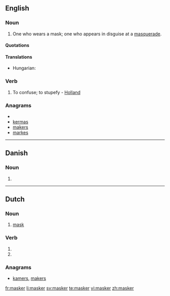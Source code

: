 ==English==

===Noun===
{{en-noun}}

# One who wears a mask; one who appears in disguise at a [[masquerade]].

====Quotations====
{{seeCites}}

====Translations====
{{trans-top|one who wears a mask}}
* Hungarian: {{t-|hu|álarcos}}
{{trans-mid}}
{{trans-bottom}}

===Verb===
{{en-verb}}

# {{transitive|obsolete}} To confuse; to stupefy - [[Holland]]

===Anagrams===
* {{alphagram|aekmrs}}
* [[kermas#English|kermas]]
* [[makers#English|makers]]
* [[markes#English|markes]]

----

==Danish==

===Noun===
{{infl|da|noun form|g=c}}

# {{form of|plural indefinite|maske|lang=Danish}}

----

==Dutch==

===Noun===
{{nl-noun|maskers|maskertje}}

# [[mask]]

===Verb===
{{infl|nl}}

# {{nl-verb-form|p=1|n=sg|t=pres|m=ind|maskeren}}
# {{nl-verb-form|m=imp|maskeren}}

===Anagrams===
* [[kamers#Dutch|kamers]], [[makers#Dutch|makers]]

[[fr:masker]]
[[li:masker]]
[[sv:masker]]
[[te:masker]]
[[vi:masker]]
[[zh:masker]]